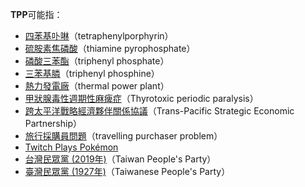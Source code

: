 '''TPP'''可能指：
*[[四苯基卟啉|四苯基卟啉]]（tetraphenylporphyrin）
*[[硫胺素焦磷酸|硫胺素焦磷酸]]（thiamine pyrophosphate）
*[[磷酸三苯酯|磷酸三苯酯]]（triphenyl phosphate）
*[[三苯基膦|三苯基膦]]（triphenyl phosphine）
*[[熱力發電廠|熱力發電廠]]（thermal power plant）
*[[甲狀腺毒性週期性麻痺症|甲狀腺毒性週期性麻痺症]]（Thyrotoxic periodic paralysis）
*[[跨太平洋戰略經濟夥伴關係協議|跨太平洋戰略經濟夥伴關係協議]]（Trans-Pacific Strategic Economic Partnership）
*[[旅行採購員問題|旅行採購員問題]]（travelling purchaser problem）
*[[Twitch_Plays_Pokémon|Twitch Plays Pokémon]]
*[[台灣民眾黨_(2019年)|台灣民眾黨 (2019年)]]（Taiwan People's Party）
*[[臺灣民眾黨_(1927年)|臺灣民眾黨 (1927年)]]（Taiwanese People's Party）
{{disambig|cat=三字拉丁字母縮寫消歧義}}